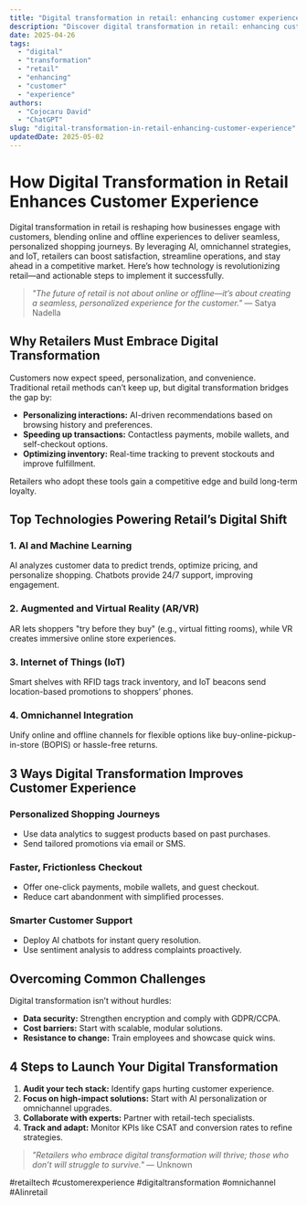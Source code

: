 ```yaml
---
title: "Digital transformation in retail: enhancing customer experience"
description: "Discover digital transformation in retail: enhancing customer experience with this in-depth guide, providing actionable insights and practical tips to boost your knowledge and results."
date: 2025-04-26
tags:
  - "digital"
  - "transformation"
  - "retail"
  - "enhancing"
  - "customer"
  - "experience"
authors:
  - "Cojocaru David"
  - "ChatGPT"
slug: "digital-transformation-in-retail-enhancing-customer-experience"
updatedDate: 2025-05-02
---
```


# How Digital Transformation in Retail Enhances Customer Experience  

Digital transformation in retail is reshaping how businesses engage with customers, blending online and offline experiences to deliver seamless, personalized shopping journeys. By leveraging AI, omnichannel strategies, and IoT, retailers can boost satisfaction, streamline operations, and stay ahead in a competitive market. Here’s how technology is revolutionizing retail—and actionable steps to implement it successfully.  

> *"The future of retail is not about online or offline—it’s about creating a seamless, personalized experience for the customer."* — Satya Nadella  

## Why Retailers Must Embrace Digital Transformation  

Customers now expect speed, personalization, and convenience. Traditional retail methods can’t keep up, but digital transformation bridges the gap by:  

- **Personalizing interactions:** AI-driven recommendations based on browsing history and preferences.  
- **Speeding up transactions:** Contactless payments, mobile wallets, and self-checkout options.  
- **Optimizing inventory:** Real-time tracking to prevent stockouts and improve fulfillment.  

Retailers who adopt these tools gain a competitive edge and build long-term loyalty.  

## Top Technologies Powering Retail’s Digital Shift  

### 1. AI and Machine Learning  
AI analyzes customer data to predict trends, optimize pricing, and personalize shopping. Chatbots provide 24/7 support, improving engagement.  

### 2. Augmented and Virtual Reality (AR/VR)  
AR lets shoppers "try before they buy" (e.g., virtual fitting rooms), while VR creates immersive online store experiences.  

### 3. Internet of Things (IoT)  
Smart shelves with RFID tags track inventory, and IoT beacons send location-based promotions to shoppers’ phones.  

### 4. Omnichannel Integration  
Unify online and offline channels for flexible options like buy-online-pickup-in-store (BOPIS) or hassle-free returns.  

## 3 Ways Digital Transformation Improves Customer Experience  

### Personalized Shopping Journeys  
- Use data analytics to suggest products based on past purchases.  
- Send tailored promotions via email or SMS.  

### Faster, Frictionless Checkout  
- Offer one-click payments, mobile wallets, and guest checkout.  
- Reduce cart abandonment with simplified processes.  

### Smarter Customer Support  
- Deploy AI chatbots for instant query resolution.  
- Use sentiment analysis to address complaints proactively.  

## Overcoming Common Challenges  

Digital transformation isn’t without hurdles:  

- **Data security:** Strengthen encryption and comply with GDPR/CCPA.  
- **Cost barriers:** Start with scalable, modular solutions.  
- **Resistance to change:** Train employees and showcase quick wins.  

## 4 Steps to Launch Your Digital Transformation  

1. **Audit your tech stack:** Identify gaps hurting customer experience.  
2. **Focus on high-impact solutions:** Start with AI personalization or omnichannel upgrades.  
3. **Collaborate with experts:** Partner with retail-tech specialists.  
4. **Track and adapt:** Monitor KPIs like CSAT and conversion rates to refine strategies.  

> *"Retailers who embrace digital transformation will thrive; those who don’t will struggle to survive."* — Unknown  

#retailtech #customerexperience #digitaltransformation #omnichannel #AIinretail